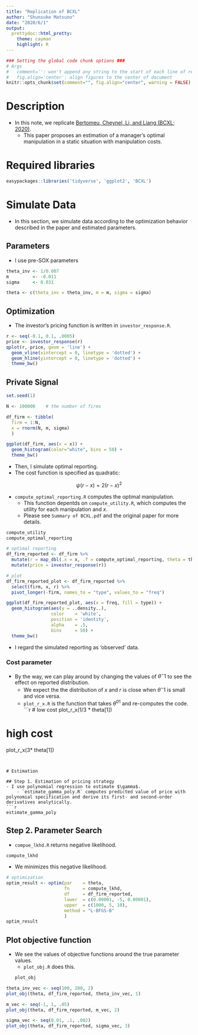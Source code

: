 ```yaml
---
title: "Replication of BCXL"
author: "Shunsuke Matsuno"
date: "2020/6/1"
output:
  prettydoc::html_pretty:
    theme: cayman
    highlight: R
---
```


```r
### Setting the global code chunk options ###
# Args
#   comment='': won't append any string to the start of each line of results
#   fig.align='center': align figures to the center of document
knitr::opts_chunk$set(comment="", fig.align="center", warning = FALSE)
```

# Description
- In this note, we replicate [Bertomeu, Cheynel, Li, and Liang (BCXL; 2020)](https://papers.ssrn.com/sol3/papers.cfm?abstract_id=3680697).
    - This paper proposes an estimation of a manager's optimal manipulation in a static situation with manipulation costs.

# Required libraries
```r
easypackages::libraries('tidyverse', 'ggplot2', 'BCXL')
```

# Simulate Data
- In this section, we simulate data according to the optimization behavior described in the paper and estimated parameters.

## Parameters
- I use pre-SOX parameters
```r
theta_inv <- 1/0.007
m         <- -0.011
sigma     <- 0.031

theta <- c(theta_inv = theta_inv, m = m, sigma = sigma)
```

## Optimization
- The investor's pricing function is written in `investor_response.R`.
```r
r <- seq(-0.1, 0.1, .0005)
price <- investor_response(r)
qplot(r, price, geom = 'line') + 
  geom_vline(xintercept = 0, linetype = 'dotted') +
  geom_hline(yintercept = 0, linetype = 'dotted') +
  theme_bw()
```

## Private Signal

```r
set.seed(1)

N <- 100000    # the number of firms

df_firm <- tibble(
  firm = 1:N,
  x = rnorm(N, m, sigma)
  )

ggplot(df_firm, aes(x = x)) +
  geom_histogram(color="white", bins = 50) +
  theme_bw()
```

- Then, I simulate optimal reporting.
- The cost function is specified as quadratic: 

$$
  \psi(r-x) = 2 (r-x)^2
$$

- `compute_optimal_reporting.R` computes the optimal manipulation.
    - This function depentds on `compute_utility.R`, which computes the utility for each manipulation and $x$.
    - Please see `Summary of BCXL.pdf` and the original paper for more details.
    
```r
compute_utility
compute_optimal_reporting
```

```r
# optimal reporting
df_firm_reported <- df_firm %>% 
  mutate(r = map_dbl(.x = x, .f = compute_optimal_reporting, theta = theta)) %>% 
  mutate(price = investor_response(r))

# plot
df_firm_reported_plot <- df_firm_reported %>% 
  select(firm, x, r) %>% 
  pivot_longer(-firm, names_to = "type", values_to = "freq")

ggplot(df_firm_reported_plot, aes(x = freq, fill = type)) +
  geom_histogram(aes(y = ..density..),
                 color    = 'white',
                 position = 'identity', 
                 alpha    = .5,
                 bins     = 50) +
  theme_bw()
```

- I regard the simulated reporting as 'observed' data.

### Cost parameter
- By the way, we can play around by changing the values of $\theta^-1$ to see the effect on reported distribution.
    - We expect the the distribution of $x$ and $r$ is close when $\theta^-1$ is small and vice versa.
    - `plot_r_x.R` is the function that takes $\theta^01$ and re-computes the code.
```r
# low cost
plot_r_x(1/3 * theta[1])

# high cost
plot_r_x(3* theta[1])
```


# Estimation

## Step 1. Estimation of pricing strategy
- I use polynomial regression to estimate $\gamma$.
    - `estimate_gamma_poly.R` computes predicted value of price with polynomial specification and derive its first- and second-order derivatives analytically.
```r
estimate_gamma_poly
```
  

## Step 2. Parameter Search
- `compue_lkhd.R` returns negative likelihood.
```r
compute_lkhd
```

- We minimizes this negative likelihood.

```r
# optimization
optim_result <- optim(par    = theta,
                      fn     = compute_lkhd,
                      df     = df_firm_reported,
                      lower  = c(0.00001, -5, 0.00001),
                      upper  = c(1000, 5, 10),
                      method = "L-BFGS-B"
                      )
optim_result
```
## Plot objective function
- We see the values of objective functions around the true parameter values.
    - `plot_obj.R` does this.
```r
plot_obj
```

```r
theta_inv_vec <- seq(100, 200, 2)
plot_obj(theta, df_firm_reported, theta_inv_vec, 1)

m_vec <- seq(-1, 1, .05)
plot_obj(theta, df_firm_reported, m_vec, 2)

sigma_vec <- seq(0.01, .1, .002)
plot_obj(theta, df_firm_reported, sigma_vec, 3)
```

